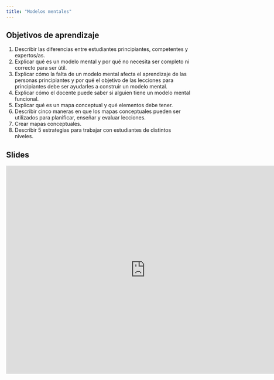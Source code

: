 ```yaml
---
title: "Modelos mentales"
---
```


## Objetivos de aprendizaje

1. Describir las diferencias entre estudiantes principiantes, competentes y expertos/as.
2. Explicar qué es un modelo mental y por qué no necesita ser completo ni correcto para ser útil.
3. Explicar cómo la falta de un modelo mental afecta el aprendizaje de las personas principiantes y por qué el objetivo de las lecciones para principiantes debe ser ayudarles a construir un modelo mental.
4. Explicar cómo el docente puede saber si alguien tiene un modelo mental funcional.
5. Explicar qué es un mapa conceptual y qué elementos debe tener.
6. Describir cinco maneras en que los mapas conceptuales pueden ser utilizados para planificar, enseñar y evaluar lecciones.
7. Crear mapas conceptuales.
8. Describir 5 estrategias para trabajar con estudiantes de distintos niveles.


## Slides

<iframe src="https://docs.google.com/presentation/d/1y4TpBPXXu3teHXoCOcasqTLBEkACevptgc3I-_nbBHM/embed?start=false&loop=false&delayms=3000" frameborder="0" width="760" height="569" allowfullscreen="true" mozallowfullscreen="true" webkitallowfullscreen="true"></iframe>

